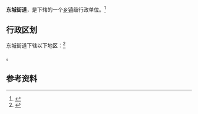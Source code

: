 {{中国乡级行政区|21/08/81/003/000}}

'''东城街道'''，是{{PRC admin/fullname|21/08/81/003/000|3}}下辖的一个[[乡镇|乡镇]]级行政单位。<ref>{{PRC admin/ref sgc|{{PRC admin/parent|21/08/81/003/000}}}}</ref>

== 行政区划 ==

东城街道下辖以下地区：<ref>{{PRC admin/ref sgc|21/08/81/003/000}}</ref>

{{PRC admin/children|21/08/81/003/000}}。

== 参考资料 ==

{{reflist}}

{{行政区划小作品}}
{{PRC admin/navcat|21/08/81/003/000}}